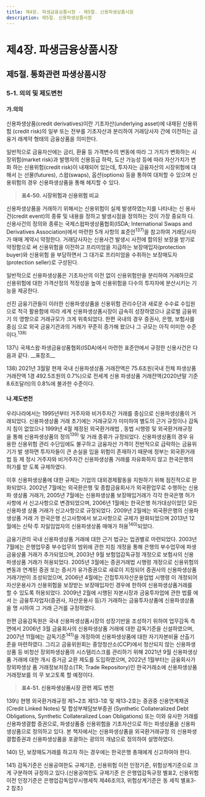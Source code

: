 ```yaml
---
title: 제4장. 파생금융상품시장 - 제5절. 신용파생상품시장
description: 제5절. 신용파생상품시장
---
```


# 제4장. 파생금융상품시장

## 제5절. 통화관련 파생상품시장

### 5-1. 의의 및 제도변천

#### 가.의의

신용파생상품(credit derivatives)이란 기초자산(underlying asset)에 내재된 신용위험
(credit risk)의 일부 또는 전부를 기초자산과 분리하여 거래당사자 간에 이전하는 금융거
래계약 형태의 금융상품을 의미한다.

일반적으로 금융자산에는 금리, 환율 등 가격변수의 변동에 따라 그 가치가 변화하는 시
장위험(market risk)과 발행자의 신용등급 하락, 도산 가능성 등에 따라 자산가치가 변화
하는 신용위험(credit risk)이 내재되어 있는데, 투자자는 금융자산의 시장위험에 대해서
는 선물(futures), 스왑(swaps), 옵션(options) 등을 통하여 대처할 수 있으며 신용위험의
경우 신용파생상품을 통해 헤지할 수 있다.

> __표4-50. 시장위험과 신용위험 비교__

신용파생상품을 거래하기 위해서는 신용위험이 실제 발생하였는지를 나타내는 신
용사건(credit event)의 종류 및 내용을 정하고 발생시점을 정의하는 것이 가장 중요하
다. 신용사건의 정의와 종류는 국제스왑파생상품협회(ISDA; International Swaps and Derivatives Association)에서 마련한 5개 사항의 표준안$^{137)}$을 참고하여 거래당사자가 매매
계약시 약정한다. 거래당사자는 신용사건 발생시 사전에 합의된 보장을 받기로 약정함으로
써 신용위험을 이전하고 프리미엄을 지급하는 보장매입자(protection buyer)와 신용위험
을 부담하면서 그 대가로 프리미엄을 수취하는 보장매도자(protection seller)로 구성된다.

일반적으로 신용파생상품은 기초자산의 이전 없이 신용위험만을 분리하여 거래하므로
신용위험에 대한 가격산정의 적정성을 높여 신용위험을 다수의 투자자에 분산시키는 기
능을 제공한다.

선진 금융기관들이 이러한 신용파생상품을 신용위험 관리수단과 새로운 수수료 수입원
으로 적극 활용함에 따라 세계 신용파생상품시장이 급속히 성장하였으나 글로벌 금융위기
의 영향으로 거래규모가 크게 위축되었다. 한편 국내의 경우 증권사, 은행, 보험사를 중심
으로 외국 금융기관과의 거래가 꾸준히 증가해 왔으나 그 규모는 아직 미미한 수준이다.$^{138)}$


<GComment>
137\) 국제스왑·파생금융상품협회(ISDA)에서 마련한 표준안에서 규정한 신용사건은 다음과 같다. __표참조__

138\) 2021년 3월말 현재 국내 신용파생상품 거래잔액은 75.6조원(국내 전체 파생상품 거래잔액 1경 492.5조원의 0.7%)으로 전세계 신용
파생상품 거래잔액(2020년말 기준 8.6조달러)의 0.8%에 불과한 수준이다.
</GComment>


#### 나.제도변천

우리나라에서는 1995년부터 거주자와 비거주자간 거래를 중심으로 신용파생상품이 거
래되었다. 신용파생상품 거래 초기에는 거래규모가 미미하여 별도의 근거 규정이나 감독지
침이 없었으나 1999년 4월 제정된 외국환거래법 , 동법 시행령 및 외국환거래규정 을
통해 신용파생상품의 정의$^{139)}$ 및 거래 종류가 규정되었다. 신용파생상품의 경우 유용한 신용위험 관리 수단임에도 불구하고 금융자산 가격이 전반적으로 급락하는 금융위기가 발
생하면 투자자들이 큰 손실을 입을 위험이 존재하기 때문에 정부는 외국환거래법 등 제
정시 거주자와 비거주자간 신용파생상품 거래를 자유화하지 않고 한국은행의 허가를 받
도록 규제하였다.

이후 신용파생상품에 대한 규제는 기업의 대외경제활동을 지원하기 위해 점진적으로 완
화되었다. 2002년 7월에는 외국환은행 및 종합금융회사가 외국환업무로 수행하는 신용파
생상품 거래가, 2005년 7월에는 신용파생상품 보장매입거래가 각각 한국은행 허가사항에
서 신고사항으로 변경되었으며, 2006년 1월에는 한국은행 허가대상이었던 모든 신용파생
상품 거래가 신고사항으로 규정되었다. 2009년 2월에는 외국환은행의 신용파생상품 거래
가 한국은행 신고사항에서 보고사항으로 규제가 완화되었으며 2013년 12월에는 신탁·투
자일임업자의 신용파생상품 매매가 허용$^{140)}$되었다.

금융기관의 국내 신용파생상품 거래에 대한 근거 법규는 업권별로 마련되었다. 2003년
7월에는 은행업무중 부수업무의 범위에 관한 지침 개정을 통해 은행의 부수업무에 파생
금융상품 거래가 추가되었으며, 2003년 9월 보험업감독규정 개정으로 보험사의 신용
파생상품 거래가 허용되었다. 2005년 3월에는 증권거래법 시행령 개정으로 신용위험의
변동과 연계된 증권 또는 증서가 유가증권으로 새로이 지정되어 증권사의 신용파생상품
거래기반이 조성되었으며, 2006년 4월에는 간접투자자산운용업법 시행령 이 개정되어
자산운용사가 신용위험을 보장받는 보장매입자인 경우에 한하여 신용파생상품거래를 할
수 있도록 허용되었다. 2009년 2월에 시행된 자본시장과 금융투자업에 관한 법률 에서
는 금융투자업자(증권사, 자산운용사 등)가 거래하는 금융투자상품에 신용파생상품을 명
시하여 그 거래 근거를 규정하였다.

한편 금융감독원은 국내 신용파생상품시장의 성장기반을 조성하기 위하여 업무감독
측면에서 2006년 3월 금융회사의 신용파생상품 거래에 대한 감독기준을 신설하였으며,
2007년 11월에는 감독기준$^{141)}$을 개정하여 신용파생상품에 대한 자기자본비율 산출기준을 마련하였다. 그리고 금융위원회는 중앙청산소(CCP)에서 청산되지 않는 신용파생상품 등
비청산 장외파생상품의 시스템리스크를 관리하기 위해 2021년 9월 신용파생상품 거래에
대한 개시 증거금 교환 제도를 도입하였으며, 2022년 1월부터는 금융회사가 장외파생상
품 거래정보저장소(TR; Trade Repository)인 한국거래소에 신용파생상품 거래정보를 의
무 보고토록 할 예정이다.

> __표4-51. 신용파생상품시장 관련 제도 변천__


<GComment>
139\) 현행 외국환거래규정 제1~2조 제13-1호 및 제13-2호는 증권중 신용연계채권(Credit Linked Notes) 및 합성부채담보부증권
(Synthetic Collateralized Debt Obligations, Synthetic Collateralized Loan Obligations) 또는 이와 유사한 거래를 신용파생결합
증권으로, 파생상품중 신용위험을 기초자산으로 하는 파생상품을 신용파생상품으로 정의하고 있다. 본 책자에서는 신용파생상품을
외국환거래규정 의 신용파생결합증권과 신용파생상품을 포괄하는 광의의 개념으로 정의하여 설명하였다.

140\) 단, 보장매도거래를 하고자 하는 경우에는 한국은행 총재에게 신고하여야 한다.

141\) 감독기준은 신용공여한도 규제기준, 신용위험 이전 인정기준, 위험상계기준으로 크게 구분하여 규정하고 있다.(신용공여한도 규제기준
은 은행업감독규정 별표2, 신용위험 이전 인정기준은 은행업감독업무시행세칙 제46조의3, 위험상계기준은 동 세칙 별표3-2 참조)
</GComment>
